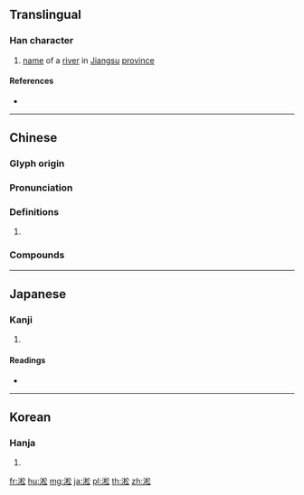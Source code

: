 {{character info/new}}
==Translingual==

===Han character===
{{Han char|rn=85|rad=水|as=08|sn=11|four=38132|canj=EDCI|ids=⿰氵松}}

# [[name]] of a [[river]] in [[Jiangsu]] [[province]]

====References====
* {{Han ref|kx=0630.090|dkj=17651|dj=1032.100|hdz=31643.010|uh=6DDE|ud=28126|bh=B253|bd=45651}}

----

==Chinese==
{{zh-forms}}

===Glyph origin===
{{Han etym}}

===Pronunciation===
{{zh-pron
|m=sōng
|c=sung1
|mc=y
|oc=y
|cat=
}}

===Definitions===
{{zh-hanzi}}

# {{rfdef|zh}}

===Compounds===
{{su#bst:zh-der/new|p=sōng}}

----

==Japanese==

===Kanji===
{{ja-kanji|grade=|rs=水08}}

# {{defn|lang=ja|sort=水08}}

====Readings====
* {{ja-readings|on=[[しょう]] (shō), [[しゅ]] (shu)|kun=}}

----

==Korean==

===Hanja===
{{ko-hanja|hangeul=[[송]]|eumhun=|rv=song|mr=song|y=song}}

# {{defn|lang=ko|sort=水08}}

[[fr:淞]]
[[hu:淞]]
[[mg:淞]]
[[ja:淞]]
[[pl:淞]]
[[th:淞]]
[[zh:淞]]